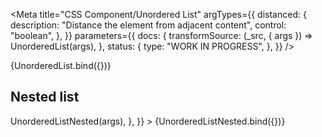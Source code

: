 <!--
@license EUPL-1.2
Copyright (c) 2021 Robbert Broersma
-->


<Meta
  title="CSS Component/Unordered List"
  argTypes={{
    distanced: {
      description: "Distance the element from adjacent content",
      control: "boolean",
    },
  }}
  parameters={{
    docs: {
      transformSource: (_src, { args }) => UnorderedList(args),
    },
    status: {
      type: "WORK IN PROGRESS",
    },
  }}
/>

<Canvas>
  <Story
    name="Bulleted list"
    args={{
      distanced: true,
    }}
  >
    {UnorderedList.bind({})}
  </Story>
</Canvas>

<ArgsTable story="Bulleted list" />

## Nested list

<Canvas>
  <Story
    name="Nested Ordered list"
    parameters={{
      docs: {
        transformSource: (_src, { args }) => UnorderedListNested(args),
      },
    }}
  >
    {UnorderedListNested.bind({})}
  </Story>
</Canvas>

